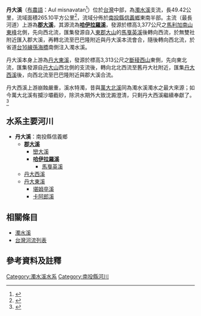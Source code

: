 {{Infobox river
| river_name = 丹大溪
| native_name = 
| other_name = 
| image_name = 
| image_size = 
| caption    = 
| origin     = [[馬利加南山東峰|馬利加南山東峰]] (水系)
| mouth      = [[孫海橋|孫海橋]]南側
| progression = [[濁水溪|濁水溪]]
| basin_countries = 
| location   = [[南投縣|南投縣]][[信義鄉_(臺灣)|信義鄉]]東南半部
| length     = 49.42公里
| elevation  = 3,377 (水系)
| mouth_elevation =
| discharge  = 
| watershed  = 265.10平方公里
}}
'''丹大溪'''（[[布農語|布農語]]：Aul misnavatan<ref name = apc>{{cite journal | author = 海樹兒‧犮剌拉菲 | title = 布農族的Asang daingaz（祖聚居地）：談布農族地名的取名方式與部落的地名源 | journal = 原住民族文獻 | publisher = [[原住民族委員會|原住民族委員會]] | volume = 27 | year = 2016 | issn = 2306-4870 | url = https://ihc.cip.gov.tw/EJournal/EJournalCat/315 | access-date = 2021-12-22 | archive-date = 2021-12-08 | archive-url = https://web.archive.org/web/20211208065018/https://ihc.cip.gov.tw/EJournal/EJournalCat/315 }}</ref>）位於[[台灣|台灣]]中部，為[[濁水溪|濁水溪]]支流，長49.42公里，流域面積265.10平方公里<ref name="fcu">{{cite web|language=zh-tw|url=http://www.he.fcu.edu.tw/wSite/public/Attachment/f1301630020022.pdf|title=濁水溪流域治理及河川環境營造概述|author=林蔚榮|publisher=逢甲大學水利工程與資源保育學系工程參訪簡報|date=2011年4月6日|accessdate=2015-09-08|archive-date=2019-02-21|archive-url=https://web.archive.org/web/20190221052438/http://www.he.fcu.edu.tw/wSite/public/Attachment/f1301630020022.pdf|dead-url=yes}}</ref>，流域分佈於[[南投縣|南投縣]][[信義鄉_(臺灣)|信義鄉]]東南半部。主流（最長河道）上游為'''[[郡大溪|郡大溪]]'''，其源流為'''[[哈伊拉羅溪|哈伊拉羅溪]]'''，發源於標高3,377公尺之[[馬利加南山東峰|馬利加南山東峰]]北側，先向西北流，匯集發源自入[[東郡大山|東郡大山]]的[[馬戛英溪|馬戛英溪]]後轉向西流，於無雙社附近匯入郡大溪，再轉北流至巴巴隆附近與丹大溪本流會合，隨後轉向西北流，於省道[[台16線|台16線]][[孫海橋|孫海橋]]南側注入濁水溪。

丹大溪本身上游為[[丹大東溪|丹大東溪]]，發源於標高3,313公尺之[[斷稜西山|斷稜西山]]東側，先向東北流，匯集發源自[[丹大山|丹大山]]西北側的支流後，轉向北北西流至舊丹大社附近，匯集[[丹大西溪|丹大西溪]]後，向西北流至巴巴隆附近與郡大溪合流。

丹大西溪上游崩蝕嚴重，溪水特濁，昔與[[萬大北溪|萬大北溪]]同為濁水溪濁水之最大來源；如今萬大北溪有攔沙壩截砂，除洪水期外大致沈澱澄清，只剩丹大西溪繼續奉獻了。<ref>{{Cite web |url=http://club.ntu.edu.tw/~mtclub/special/danda2/chap1.htm#C |title=台大登山社網站：雲天之際 |accessdate=2008-03-06 |archive-date=2004-09-05 |archive-url=https://web.archive.org/web/20040905035110/http://club.ntu.edu.tw/~mtclub/special/danda2/chap1.htm#C |dead-url=no }}</ref>

==水系主要河川==
*'''丹大溪'''：南投縣信義鄉 
**'''[[郡大溪|郡大溪]]''' 
***[[巒大溪|巒大溪]] 
***'''[[哈伊拉羅溪|哈伊拉羅溪]]'''
****[[馬戛英溪|馬戛英溪]]
**[[丹大西溪|丹大西溪]] 
**[[丹大東溪|丹大東溪]]
***[[堪姆卒溪|堪姆卒溪]]
***[[卡阿郎溪|卡阿郎溪]] 

==相關條目==
*[[濁水溪|濁水溪]]
*[[台灣河流列表|台灣河流列表]]

==參考資料及註釋==
<div class="references-small">
<references />
</div>

{{濁水溪}}
{{台灣河流}}
{{DEFAULTSORT:D丹}}
[[Category:濁水溪水系|Category:濁水溪水系]]
[[Category:南投縣河川|Category:南投縣河川]]